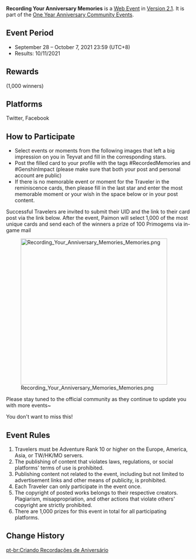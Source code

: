 {{Event
|name              = Recording Your Anniversary Memories
|image             = Recording Your Anniversary Memories.png
|type              = Web
|time_known        = yes
|time_start        = 2021-09-28 00:00:00
|time_start_offset = GMT+8
|time_end          = 2021-10-07 23:59:59
|time_end_offset   = GMT+8
|link              = https://www.hoyolab.com/article/1058523
|link2             = 
}}
{{Description|Dear Travelers,<br>Look where the time has gone! Paimon just realized she has spent an entire year of good times with everyone. To commemorate and celebrate this precious journey, Paimon has prepared a surprise anniversary event for the Genshin Impact community!}}
'''Recording Your Anniversary Memories''' is a [[Web Event]] in [[Version 2.1]]. It is part of the [[One Year Anniversary Community Event]]s.

==Event Period==
* September 28 – October 7, 2021 23:59 (UTC+8)
* Results: 10/11/2021

==Rewards==
{{Item|Primogem|24|x=100}} (1,000 winners)

==Platforms==
Twitter, Facebook

==How to Participate==
* Select events or moments from the following images that left a big impression on you in Teyvat and fill in the corresponding stars.
* Post the filled card to your profile with the tags #RecordedMemories and #GenshinImpact (please make sure that both your post and personal account are public)
* If there is no memorable event or moment for the Traveler in the reminiscence cards, then please fill in the last star and enter the most memorable moment or your wish in the space below or in your post content.

Successful Travelers are invited to submit their UID and the link to their card post via the link below. After the event, Paimon will select 1,000 of the most unique cards and send each of the winners a prize of 100 Primogems via in-game mail

[[File:Recording Your Anniversary Memories Memories.png|400px]]

Please stay tuned to the official community as they continue to update you with more events~

You don't want to miss this!

==Event Rules==
# Travelers must be Adventure Rank 10 or higher on the Europe, America, Asia, or TW/HK/MO servers.
# The publishing of content that violates laws, regulations, or social platforms' terms of use is prohibited.
# Publishing content not related to the event, including but not limited to advertisement links and other means of publicity, is prohibited.
# Each Traveler can only participate in the event once.
# The copyright of posted works belongs to their respective creators. Plagiarism, misappropriation, and other actions that violate others' copyright are strictly prohibited.
# There are 1,000 prizes for this event in total for all participating platforms.

==Change History==
{{Change History|2.1}}

[[pt-br:Criando Recordações de Aniversário]]